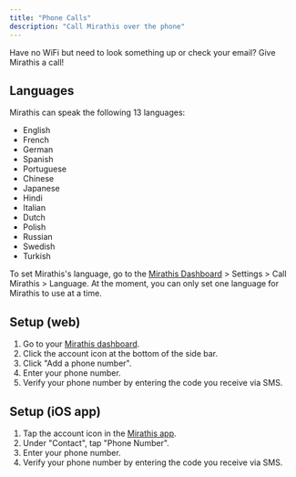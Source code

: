 ```yaml
---
title: "Phone Calls"
description: "Call Mirathis over the phone"
---
```


<Info>
Have no WiFi but need to look something up or check your email? Give Mirathis a call!
</Info>

## Languages

Mirathis can speak the following 13 languages:

- English
- French
- German
- Spanish
- Portuguese
- Chinese
- Japanese
- Hindi
- Italian
- Dutch
- Polish
- Russian
- Swedish
- Turkish

To set Mirathis's language, go to the [Mirathis Dashboard](https://mirathis.app) > Settings > Call Mirathis > Language. At the moment, you can only set one language for Mirathis to use at a time.

## Setup (web)

1. Go to your [Mirathis dashboard](https://mirathis.app).
2. Click the account icon at the bottom of the side bar.
3. Click "Add a phone number".
4. Enter your phone number.
5. Verify your phone number by entering the code you receive via SMS.

## Setup (iOS app)

1. Tap the account icon in the [Mirathis app](https://mirathis.app).
2. Under "Contact", tap "Phone Number".
3. Enter your phone number.
4. Verify your phone number by entering the code you receive via SMS.